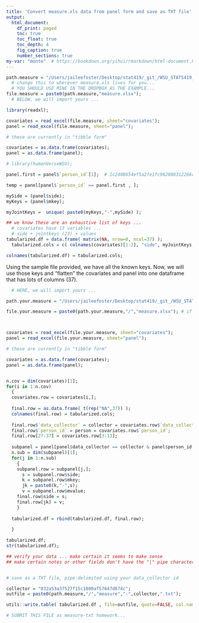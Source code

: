 ```yaml
---
title: 'Convert measure.xls data from panel form and save as TXT file'
output:
  html_document:
    df_print: paged
    toc: true
    toc_float: true
    toc_depth: 4
    fig_caption: true
    number_sections: true
my-var: "monte"  # https://bookdown.org/yihui/rmarkdown/html-document.html
---
```


```r

path.measure = "/Users/jaileefoster/Desktop/stat419/_git_/WSU_STATS419_FALL2020/project-01/";  
  # change this to wherever measure.xls lives for you...  
  # YOU SHOULD USE MINE IN THE DROPBOX AS THE EXAMPLE...
file.measure = paste0(path.measure,"measure.xlsx");
  # BELOW, we will import yours ...

library(readxl);

covariates = read_excel(file.measure, sheet="covariates");
panel = read_excel(file.measure, sheet="panel");

# these are currently in "tibble form"

covariates = as.data.frame(covariates);
panel = as.data.frame(panel);

# library(humanVerseWSU);

panel.first = panel$`person_id`[1];  # 1c2408654ef5a2fe1fc962088312266c

temp = panel[panel$`person_id` == panel.first , ];

mySide = (panel$side);
myKeys = (panel$mkey);

myJointKeys =  unique( paste0(myKeys,"-",mySide) );

## we know these are an exhaustive list of keys ...
  # covariates have 13 variables ...
  # side + jointkeys (23) + values 
tabularized.df = data.frame( matrix(NA, nrow=0, ncol=37) );
  tabularized.cols = c( colnames(covariates)[1:2], "side", myJointKeys, colnames(covariates)[3:13]);

colnames(tabularized.df) = tabularized.cols;

```
Using the sample file provided, we have all the known keys.  Now, we will use those keys and "flatten" the covariates and panel into one dataframe that has lots of columns (37).

```r

  # HERE, we will import yours ...

path.your.measure = "/Users/jaileefoster/Desktop/stat419/_git_/WSU_STATS419_FALL2020/project-01";   # trailing slash or not?

file.your.measure = paste0(path.your.measure,"/","measure.xlsx"); # if no trailing slash, notice the "/"



covariates = read_excel(file.your.measure, sheet="covariates");
panel = read_excel(file.your.measure, sheet="panel");

# these are currently in "tibble form"

covariates = as.data.frame(covariates);
panel = as.data.frame(panel);


n.cov = dim(covariates)[1];
for(i in 1:n.cov)
  {
  covariates.row = covariates[i,];
  
  final.row = as.data.frame( t(rep("NA",37)) ); 
  colnames(final.row) = tabularized.cols;
  
  final.row$`data_collector` = collector = covariates.row$`data_collector`;
  final.row$`person_id` = person = covariates.row$`person_id`;
  final.row[27:37] = covariates.row[3:13]; 
  
  subpanel = panel[panel$data_collector == collector & panel$person_id == person, ];
  n.sub = dim(subpanel)[1];
  for(j in 1:n.sub)
    {
    subpanel.row = subpanel[j,];
      s = subpanel.row$side;
      k = subpanel.row$mkey;
      jk = paste0(k,"-",s);
      v = subpanel.row$mvalue;
    final.row$side = s;
    final.row[jk] = v;
    }
  
  tabularized.df = rbind(tabularized.df, final.row);
  
  }

tabularized.df;
str(tabularized.df);

## verify your data ... make certain it seems to make sense
## make certain notes or other fields don't have the "|" pipe character


# save as a TXT file, pipe-delimited using your data_collector id

collector = "032a53a37527f15c1800af57647d674c";
outfile = paste0(path.measure,"/","measure","-",collector,".txt");

utils::write.table( tabularized.df , file=outfile, quote=FALSE, col.names=TRUE, row.names=FALSE, sep="|");

# SUBMIT THIS FILE as measure-txt homework...


```